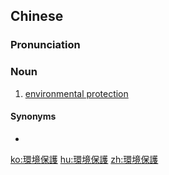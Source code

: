 {{also|环境保护}}
==Chinese==
{{zh-forms|s=环境保护|type=22}}

===Pronunciation===
{{zh-pron
|m=huánjìng bǎohù
|c=waan4 ging2 bou2 wu6
|cat=n
}}

===Noun===
{{zh-noun}}

# [[environmental protection]]

====Synonyms====
* {{zh-l|環保}}

[[ko:環境保護]]
[[hu:環境保護]]
[[zh:環境保護]]